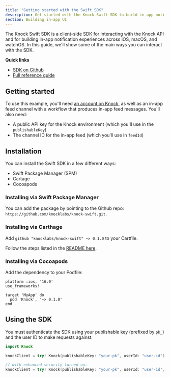 ```yaml
---
title: "Getting started with the Swift SDK"
description: Get started with the Knock Swift SDK to build in-app notification experiences.
section: Building in-app UI
---
```


The Knock Swift SDK is a client-side SDK for interacting with the Knock API and for building in-app notification experiences across iOS, macOS, and watchOS. In this guide, we'll show some of the main ways you can interact with the SDK.

**Quick links**

- [SDK on Github](https://github.com/knocklabs/knock-swift)
- [Full reference guide](/in-app-ui/ios/reference)

## Getting started

To use this example, you'll need [an account on Knock](https://dashboard.knock.app), as well as an in-app feed channel with a workflow that produces in-app feed messages. You'll also need:

- A public API key for the Knock environment (which you'll use in the `publishableKey`)
- The channel ID for the in-app feed (which you'll use in `feedId`)

## Installation

You can install the Swift SDK in a few different ways:

- Swift Package Manager (SPM)
- Cartage
- Cocoapods

### Installing via Swift Package Manager

You can add the package by pointing to the Github repo: `https://github.com/knocklabs/knock-swift.git`.

### Installing via Carthage

Add `github "knocklabs/knock-swift" ~> 0.1.0` to your Cartfile.

Follow the steps listed in the [README here](https://github.com/knocklabs/knock-swift#carthage).

### Installing via Cocoapods

Add the dependency to your Podfile:

```
platform :ios, '16.0'
use_frameworks!

target 'MyApp' do
  pod 'Knock', '~> 0.1.0'
end
```

## Using the SDK

You must authenticate the SDK using your publishable key (prefixed by `pk_`) and the user ID to make requests against.

```swift
import Knock

knockClient = try! Knock(publishableKey: "your-pk", userId: "user-id")

// with enhanced security turned on:
knockClient = try! Knock(publishableKey: "your-pk", userId: "user-id", userToken: "signed-user-token")
```
